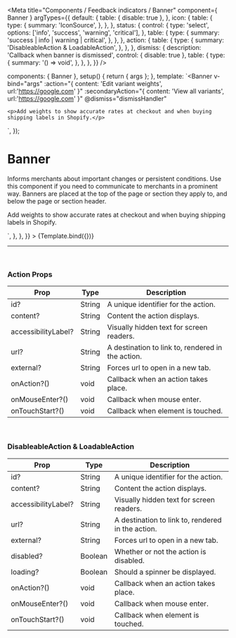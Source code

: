 
<Meta
  title="Components / Feedback indicators / Banner"
  component={ Banner }
  argTypes={{
    default: {
      table: { disable: true },
    },
    icon: {
      table: {
        type: {
          summary: 'IconSource',
        },
      },
    },
    status: {
      control: {
        type: 'select',
        options: ['info', 'success', 'warning', 'critical'],
      },
      table: {
        type: {
          summary: 'success | info | warning | critical',
        },
      },
    },
    action: {
      table: {
        type: {
          summary: 'DisableableAction & LoadableAction',
        },
      },
    },
    dismiss: {
      description: 'Callback when banner is dismissed',
      control: { disable: true },
      table: {
        type: {
          summary: '() => void',
        },
      },
    },
  }}
/>

  components: { Banner },
  setup() {
    return { args };
  },
  template: `<Banner
    v-bind="args"
    :action="{ content: 'Edit variant weights', url:'https://google.com' }"
    :secondaryAction="{ content: 'View all variants', url:'https://google.com' }"
    @dismiss="dismissHandler"
  >
    <p>Add weights to show accurate rates at checkout and when buying shipping labels in Shopify.</p>
  </Banner>`,
});

# Banner

Informs merchants about important changes or persistent conditions. Use this component if you need to communicate to merchants in a prominent way. Banners are placed at the top of the page or section they apply to, and below the page or section header.

<Canvas>
  <Story
    name="Banner"
    height="200px"
    args={{
      status: 'warning',
      title: 'Some of your product varisants are missing weights',
    }}
    parameters={{
      docs: {
        source: {
          code: dedent`<Banner
            title="Some of your product variants are missing weights"
            status="warning"
            :action="{ content: 'Edit variant weights', url:'https://google.com' }"
            :secondaryAction="{ content: 'View all variants', url:'https://google.com' }"
            @dismiss="dismissHandler"
          >
            <p>Add weights to show accurate rates at checkout and when buying shipping labels in Shopify.</p>
          </Banner>`,
        },
      },
    }}
  >
    {Template.bind({})}
  </Story>
</Canvas>

<ArgsTable story="Banner" />

---

<br/>

### **Action Props**

| Prop             | Type                          | Description     |
| ---------------- | ----------------------------- | --------------- |
| id?              | String       | A unique identifier for the action. |
| content?         | String       | Content the action displays. |
| accessibilityLabel?  | String  | Visually hidden text for screen readers. |
| url?             | String       | A destination to link to, rendered in the action. |
| external?        | String       | Forces url to open in a new tab. |
| onAction?()      | void         | Callback when an action takes place. |
| onMouseEnter?()  | void         | Callback when mouse enter. |
| onTouchStart?()  | void         | Callback when element is touched. |

<br />

### **DisableableAction & LoadableAction**

| Prop             | Type                          | Description     |
| ---------------- | ----------------------------- | --------------- |
| id?              | String       | A unique identifier for the action. |
| content?         | String       | Content the action displays. |
| accessibilityLabel?  | String  | Visually hidden text for screen readers. |
| url?             | String       | A destination to link to, rendered in the action. |
| external?        | String       | Forces url to open in a new tab. |
| disabled?        | Boolean      | Whether or not the action is disabled. |
| loading?         | Boolean      | Should a spinner be displayed. |
| onAction?()      | void         | Callback when an action takes place. |
| onMouseEnter?()  | void         | Callback when mouse enter. |
| onTouchStart?()  | void         | Callback when element is touched. |
